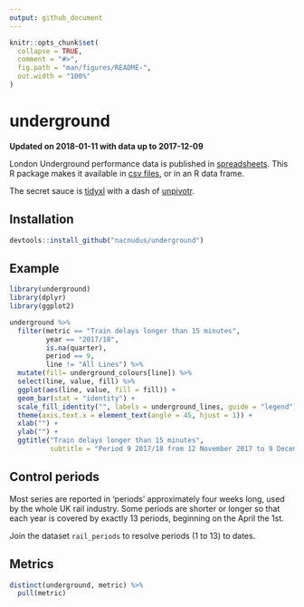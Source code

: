```yaml
---
output: github_document
---
```


<!-- README.md is generated from README.Rmd. Please edit that file -->

```r
knitr::opts_chunk$set(
  collapse = TRUE,
  comment = "#>",
  fig.path = "man/figures/README-",
  out.width = "100%"
)
```

# underground

**Updated on 2018-01-11 with data up to 2017-12-09**

London Underground performance data is published in
[spreadsheets](https://tfl.gov.uk/corporate/publications-and-reports/underground-services-performance).
This R package makes it available in [csv
files](https://github.com/nacnudus/underground/tree/master/inst/extdata), or in
an R data frame.

The secret sauce is [tidyxl](https://nacnudus.github.io/tidyxl) with a dash of
[unpivotr](https://nacnudus.github.io/unpivotr).

## Installation

```r
devtools::install_github("nacnudus/underground")
```

## Example

```r
library(underground)
library(dplyr)
library(ggplot2)

underground %>%
  filter(metric == "Train delays longer than 15 minutes",
         year == "2017/18",
         is.na(quarter),
         period == 9,
         line != "All Lines") %>%
  mutate(fill= underground_colours[line]) %>%
  select(line, value, fill) %>%
  ggplot(aes(line, value, fill = fill)) +
  geom_bar(stat = "identity") +
  scale_fill_identity("", labels = underground_lines, guide = "legend") +
  theme(axis.text.x = element_text(angle = 45, hjust = 1)) +
  xlab("") +
  ylab("") +
  ggtitle("Train delays longer than 15 minutes",
          subtitle = "Period 9 2017/18 from 12 November 2017 to 9 December 2017")
```

## Control periods

Most series are reported in 'periods' approximately four weeks long, used by the
whole UK rail industry.  Some periods are shorter or longer so that each year is
covered by exactly 13 periods, beginning on the April the 1st.

Join the dataset `rail_periods` to resolve periods (1 to 13) to dates.

## Metrics

```r
distinct(underground, metric) %>%
  pull(metric)
```
